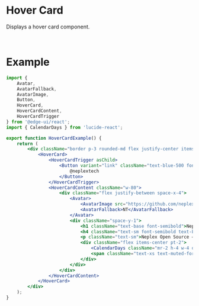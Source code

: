 
<Head>
  <title>Hover Card | EdgeUI</title>
</Head>

# Hover Card

Displays a hover card component.

<HoverCardExample />

<br />

# Example

```jsx
import {
    Avatar,
    AvatarFallback,
    AvatarImage,
    Button,
    HoverCard,
    HoverCardContent,
    HoverCardTrigger
} from '@edge-ui/react';
import { CalendarDays } from 'lucide-react';

export function HoverCardExample() {
    return (
        <div className="border p-3 rounded-md flex justify-center items-center">
            <HoverCard>
                <HoverCardTrigger asChild>
                    <Button variant="link" className="text-blue-500 font-semibold">
                        @neplextech
                    </Button>
                </HoverCardTrigger>
                <HoverCardContent className="w-80">
                    <div className="flex justify-between space-x-4">
                        <Avatar>
                            <AvatarImage src="https://github.com/neplextech.png" />
                            <AvatarFallback>NT</AvatarFallback>
                        </Avatar>
                        <div className="space-y-1">
                            <h1 className="text-base font-semibold">Neplex Technologies</h1>
                            <h4 className="text-sm font-semibold text-blue-500">@neplextech</h4>
                            <p className="text-sm">Neplex Open Source – creators and maintainers of EdgeUI.</p>
                            <div className="flex items-center pt-2">
                                <CalendarDays className="mr-2 h-4 w-4 opacity-70" />{' '}
                                <span className="text-xs text-muted-foreground">Joined November 2022</span>
                            </div>
                        </div>
                    </div>
                </HoverCardContent>
            </HoverCard>
        </div>
    );
}
```
